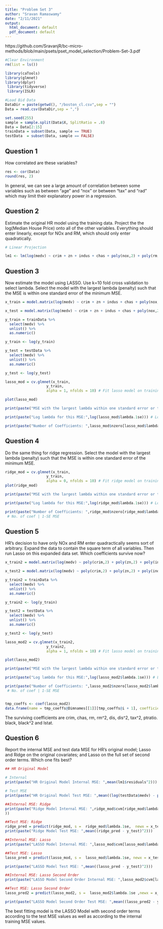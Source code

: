 ```yaml
---
title: "Problem Set 3"
author: "Sravan Ramaswamy"
date: "2/11/2021"
output:
  html_document: default
  pdf_document: default
---
```


https://github.com/SravanjR/bc-micro-methods/blob/main/psets/pset_model_selection/Problem-Set-3.pdf

```r
#Clear Environment 
rm(list = ls())

library(caTools)
library(glmnet)
library(dplyr)
 library(tidyverse)
 library(ISLR) 
```

```r
#Load Bid Data
DataDir = paste(getwd(), "/boston_cl.csv",sep = "")
Data = read.csv(DataDir,sep = ",")

```

```r

set.seed(255)
sample = sample.split(Data$X, SplitRatio = .8)
Data = Data[2:15]
trainData = subset(Data, sample == TRUE)
testData  = subset(Data, sample == FALSE)

```

## Question 1

How correlated are these variables?

```r
res <- cor(Data)
round(res, 2)
```
In general, we can see a large amount of correlation between some variables such as between "age" and "nox" or between "tax" and "rad" which may limit their explanatory power in a regression.


## Question 2

Estimate the original HR model using the training data.
Project the the log(Median House Price) onto all of the other variables. Everything should enter linearly, except for
NOx and RM, which should only enter quadratically.

```r

# Linear Projection 

lm1 <- lm(log(medv) ~ crim + zn + indus + chas + poly(nox,2) + poly(rm,2) + age + dis + rad + tax + ptratio + black + lstat, data = trainData)

```

## Question 3

Now estimate the model using LASSO. Use k=10 fold cross validation to select lambda. Select the model with the largest lambda (penalty) such that the MSE is within one standard error of the minimum MSE.

```r
x_train = model.matrix(log(medv) ~ crim + zn + indus + chas + poly(nox,2) + poly(rm,2) + age + dis + rad + tax + ptratio + black + lstat, trainData)[,-1]

x_test = model.matrix(log(medv) ~ crim + zn + indus + chas + poly(nox,2) + poly(rm,2) + age + dis + rad + tax + ptratio + black + lstat, testData)[,-1]

y_train = trainData %>% 
  select(medv) %>% 
  unlist() %>% 
  as.numeric()

y_train <- log(y_train)

y_test = testData %>%
  select(medv) %>%
  unlist() %>%
  as.numeric()

y_test <- log(y_test)
```


```r

lasso_mod = cv.glmnet(x_train, 
                   y_train, 
                   alpha = 1, nfolds = 10) # Fit lasso model on training data

plot(lasso_mod)

print(paste("MSE with the largest lambda within one standard error or the minimizing lambda: ", lasso_mod$cvm[lasso_mod$lambda == lasso_mod$lambda.1se]))  # 1-SE rule

print(paste("Log lambda for this MSE:",log(lasso_mod$lambda.1se))) # Log lambda for this MSE

print(paste("Number of Coefficients: ",lasso_mod$nzero[lasso_mod$lambda == lasso_mod$lambda.1se] )) # No. of coef | 1-SE MSE

```


## Question 4

Do the same thing for ridge regression. Select the model with the largest lambda (penalty) such that the MSE is within one standard error of the minimum MSE.

```r
ridge_mod = cv.glmnet(x_train, 
                   y_train, 
                   alpha = 0, nfolds = 10) # Fit ridge model on training data
plot(ridge_mod)

print(paste("MSE with the largest lambda within one standard error or the minimizing lambda: ", ridge_mod$cvm[ridge_mod$lambda == ridge_mod$lambda.1se]))  # 1-SE rule

print(paste("Log lambda for this MSE:",log(ridge_mod$lambda.1se))) # Log lambda for this MSE

print(paste("Number of Coefficients: ",ridge_mod$nzero[ridge_mod$lambda == ridge_mod$lambda.1se]))
 # No. of coef | 1-SE MSE
```

## Question 5

HR’s decision to have only NOx and RM enter quadractically seems sort of arbitrary. Expand the data to contain the square term of all variables. Then run Lasso on this expanded data set. Which coefficients survive now?

```r

x_train2 = model.matrix(log(medv) ~ poly(crim,2) + poly(zn,2) + poly(indus,2) + chas + poly(nox,2) + poly(rm,2) + poly(age,2) + poly(dis,2) + poly(rad,2) + poly(tax,2) + poly(ptratio,2) + poly(black,2) + poly(lstat,2), trainData)[,-1]

x_test2 = model.matrix(log(medv) ~ poly(crim,2) + poly(zn,2) + poly(indus,2) + chas + poly(nox,2) + poly(rm,2) + poly(age,2) + poly(dis,2) + poly(rad,2) + poly(tax,2) + poly(ptratio,2) + poly(black,2) + poly(lstat,2), testData)[,-1]

y_train2 = trainData %>% 
  select(medv) %>% 
  unlist() %>% 
  as.numeric()

y_train2 <- log(y_train)

y_test2 = testData %>%
  select(medv) %>%
  unlist() %>%
  as.numeric()

y_test2 <- log(y_test)
```


```r

lasso_mod2 = cv.glmnet(x_train2, 
                   y_train2, 
                   alpha = 1, nfolds = 10) # Fit lasso model on training data

plot(lasso_mod2)

print(paste("MSE with the largest lambda within one standard error or the minimizing lambda: ", lasso_mod2$cvm[lasso_mod2$lambda == lasso_mod2$lambda.1se]))  # 1-SE rule

print(paste("Log lambda for this MSE:",log(lasso_mod2$lambda.1se))) # Log lambda for this MSE

print(paste("Number of Coefficients: ",lasso_mod2$nzero[lasso_mod2$lambda == lasso_mod2$lambda.1se] ))
 # No. of coef | 1-SE MSE


tmp_coeffs <- coef(lasso_mod2)
data.frame(name = tmp_coeffs@Dimnames[[1]][tmp_coeffs@i + 1], coefficient = tmp_coeffs@x)

```
The surviving coefficients are crim, chas, rm, rm^2, dis, dis^2, tax^2, ptratio. black, black^2 and lstat.

## Question 6

Report the internal MSE and test data MSE for HR’s original model; Lasso and Ridge on the original covariates; and Lasso on the full set of second order terms. Which one fits best?

```r

## HR Original Model

# Internal
print(paste("HR Original Model Internal MSE: ",mean(lm1$residuals^2)))

# Test MSE
print(paste("HR Original Model Test MSE: ",mean((log(testData$medv) - predict.lm(lm1, testData))^2)))

##Internal MSE: Ridge
print(paste("Ridge Model Internal MSE: ",ridge_mod$cvm[ridge_mod$lambda == ridge_mod$lambda.1se]
))

##Test MSE: Ridge
ridge_pred = predict(ridge_mod, s =  ridge_mod$lambda.1se,  newx = x_test)
print(paste("Ridge Model Test MSE: ",mean((ridge_pred - y_test)^2)))

##Internal MSE: Lasso
print(paste("LASSO Model Internal MSE: ",lasso_mod$cvm[lasso_mod$lambda == lasso_mod$lambda.1se]))

##Test MSE: Lasso
lasso_pred = predict(lasso_mod, s =  lasso_mod$lambda.1se, newx = x_test)

print(paste("LASSO Model Test MSE: ",mean((lasso_pred - y_test)^2)))

##Internal MSE: Lasso Second Order
print(paste("LASSO Model Second Order Internal MSE: ",lasso_mod2$cvm[lasso_mod2$lambda == lasso_mod2$lambda.1se]))

##Test MSE: Lasso Second Order
lasso_pred2 = predict(lasso_mod2, s =  lasso_mod2$lambda.1se ,newx = x_test2)

print(paste("LASSO Model Second Order Test MSE: ",mean((lasso_pred2 - y_test2)^2)))


```
The best fitting model is the LASSO Model with second order terms according to the test MSE values as well as according to the internal training MSE values.


